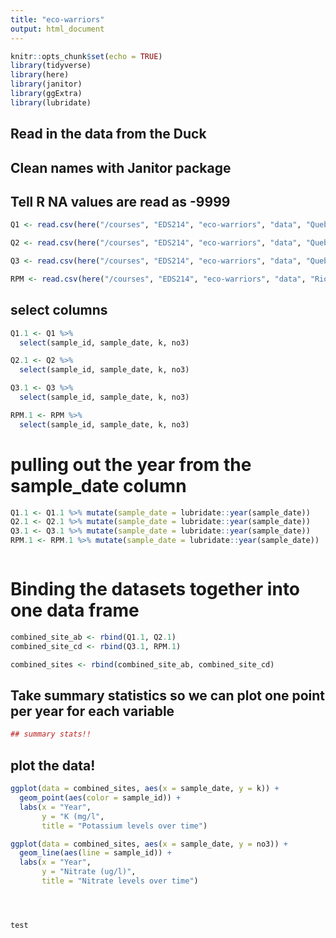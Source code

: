 ```yaml
---
title: "eco-warriors"
output: html_document
---
```


```r
knitr::opts_chunk$set(echo = TRUE)
library(tidyverse)
library(here)
library(janitor)
library(ggExtra)
library(lubridate)
```

## Read in the data from the Duck
## Clean names with Janitor package
## Tell R NA values are read as -9999

```r
Q1 <- read.csv(here("/courses", "EDS214", "eco-warriors", "data", "QuebradaCuenca1-Bisley.csv" ), na = "-9999") %>% clean_names() %>% mutate(sample_date = mdy(sample_date))

Q2 <- read.csv(here("/courses", "EDS214", "eco-warriors", "data", "QuebradaCuenca2-Bisley.csv"), na = "-9999") %>% clean_names() %>% mutate(sample_date = mdy_hm(sample_date))

Q3 <- read.csv(here("/courses", "EDS214", "eco-warriors", "data", "QuebradaCuenca3-Bisley.csv"), na = "-9999") %>% clean_names() %>% mutate(sample_date = mdy(sample_date))

RPM <- read.csv(here("/courses", "EDS214", "eco-warriors", "data", "RioMameyesPuenteRoto.csv"), na = "-9999") %>% clean_names() %>% mutate(sample_date = mdy(sample_date))

```
## select columns
```r

Q1.1 <- Q1 %>% 
  select(sample_id, sample_date, k, no3)

Q2.1 <- Q2 %>% 
  select(sample_id, sample_date, k, no3)

Q3.1 <- Q3 %>% 
  select(sample_id, sample_date, k, no3)

RPM.1 <- RPM %>% 
  select(sample_id, sample_date, k, no3)


```

# pulling out the year from the sample_date column
```r
Q1.1 <- Q1.1 %>% mutate(sample_date = lubridate::year(sample_date))
Q2.1 <- Q2.1 %>% mutate(sample_date = lubridate::year(sample_date))
Q3.1 <- Q3.1 %>% mutate(sample_date = lubridate::year(sample_date))
RPM.1 <- RPM.1 %>% mutate(sample_date = lubridate::year(sample_date)) 



```


# Binding the datasets together into one data frame

```r
combined_site_ab <- rbind(Q1.1, Q2.1)
combined_site_cd <- rbind(Q3.1, RPM.1)

combined_sites <- rbind(combined_site_ab, combined_site_cd)
```

## Take summary statistics so we can plot one point per year for each variable

```r
## summary stats!!
```

## plot the data!

```r


ggplot(data = combined_sites, aes(x = sample_date, y = k)) +
  geom_point(aes(color = sample_id)) +
  labs(x = "Year",
       y = "K (mg/l",
       title = "Potassium levels over time")

ggplot(data = combined_sites, aes(x = sample_date, y = no3)) +
  geom_line(aes(line = sample_id)) +
  labs(x = "Year",
       y = "Nitrate (ug/l)",
       title = "Nitrate levels over time")




test
```

